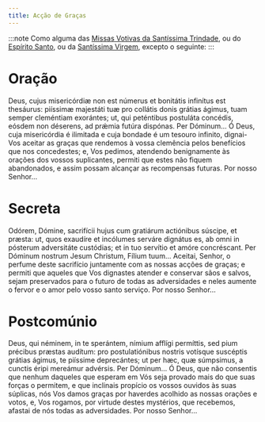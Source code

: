 ```yaml
---
title: Acção de Graças
---
```


:::note
Como alguma das [Missas Votivas da Santíssima Trindade](/missal/votivas/santissimatrindade), ou do [Espírito Santo](/missal/votivas/espiritosanto), ou
da [Santíssima Virgem](/missal/comum/27missamaria1), excepto o seguinte:
:::

# Oração

<div class="side-by-side not-content">
  <span>
    Deus, cujus misericórdiæ non est númerus et bonitátis infinítus est thesáurus: piíssimæ
    majestáti tuæ pro collátis donis grátias ágimus, tuam semper cleméntiam exorántes; ut, qui
    peténtibus postuláta concédis, eósdem non déserens, ad prǽmia futúra dispónas. Per Dóminum...
  </span>
  <span>
    Ó Deus, cuja misericórdia é ilimitada e cuja bondade é um tesouro infinito, dignai-Vos aceitar
    as graças que rendemos à vossa clemência pelos benefícios que nos concedestes; e, Vos pedimos,
    atendendo benignamente às orações dos vossos suplicantes, permiti que estes não fiquem
    abandonados, e assim possam alcançar as recompensas futuras. Por nosso Senhor...
  </span>
</div>

# Secreta

<div class="side-by-side not-content">
  <span>
    Odórem, Dómine, sacrifícii hujus cum gratiárum actiónibus súscipe, et præsta: ut, quos exaudíre
    et incólumes serváre dignátus es, ab omni in pósterum adversitáte custódias; et in tuo servítio
    et amóre concréscant. Per Dóminum nostrum Jesum Christum, Fílium tuum...
  </span>
  <span>
    Aceitai, Senhor, o perfume deste sacrifício juntamente com as nossas acções de graças; e permiti
    que aqueles que Vos dignastes atender e conservar sãos e salvos, sejam preservados para o futuro
    de todas as adversidades e neles aumente o fervor e o amor pelo vosso santo serviço. Por nosso
    Senhor...
  </span>
</div>

# Postcomúnio

<div class="side-by-side not-content">
  <span>
    Deus, qui néminem, in te sperántem, nímium afflígi permíttis, sed pium précibus præstas audítum:
    pro postulatiónibus nostris votísque suscéptis grátias ágimus, te piíssime deprecántes; ut per
    hæc, quæ súmpsimus, a cunctis éripi mereámur advérsis. Per Dóminum...
  </span>
  <span>
    Ó Deus, que não consentis que nenhum daqueles que esperam em Vós seja provado mais do que suas
    forças o permitem, e que inclinais propício os vossos ouvidos às suas súplicas, nós Vos damos
    graças por haverdes acolhido as nossas orações e votos, e, Vos rogamos, por virtude destes
    mystérios, que recebemos, afastai de nós todas as adversidades. Por nosso Senhor...
  </span>
</div>
